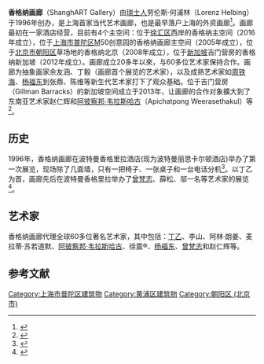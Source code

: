 
{{Infobox organization
| name = 香格纳画廊
| image = 
| established = 1996
| founder = 劳伦斯·何浦林（Lorenz Helbling）
| type = [[画廊|画廊]]
| location = 上海，北京，新加坡
| website = {{url|shanghartgallery.com}}
| remarks = 
}}

'''香格纳画廊'''（ShanghART Gallery）由[[瑞士人|瑞士人]]劳伦斯·何浦林（Lorenz Helbing）于1996年创办，是上海首家当代艺术画廊，也是最早落户上海的外资画廊<ref>{{cite news|author1=寿含章|title=上海香格纳画廊的瑞士老板|url=http://www.swissinfo.ch/chi/%E4%B8%8A%E6%B5%B7%E9%A6%99%E6%A0%BC%E7%BA%B3%E7%94%BB%E5%BB%8A%E7%9A%84%E7%91%9E%E5%A3%AB%E8%80%81%E6%9D%BF/693950|accessdate=2016-10-05|publisher=瑞士资讯|date=2009-09-20|archive-date=2016-10-06|archive-url=https://web.archive.org/web/20161006043644/http://www.swissinfo.ch/chi/%E4%B8%8A%E6%B5%B7%E9%A6%99%E6%A0%BC%E7%BA%B3%E7%94%BB%E5%BB%8A%E7%9A%84%E7%91%9E%E5%A3%AB%E8%80%81%E6%9D%BF/693950|dead-url=no}}</ref>。画廊最初在一家酒店经营，目前有4个主空间：位于[[徐汇区|徐汇区]]西岸的香格纳主空间（2016年成立），位于[[上海市|上海市]][[普陀区_(上海市)|普陀区]]M50创意园的香格纳画廊主空间（2005年成立），位于[[北京市|北京市]][[朝阳区|朝阳区]]草场地的香格纳北京（2008年成立），位于[[新加坡|新加坡]]吉门营房的香格纳新加坡（2012年成立）。画廊成立20多年以來，与60多位艺术家保持合作。画廊为抽象画家余友涵、丁毅（画廊首个展览的艺术家），以及成熟艺术家如[[周铁海|周铁海]]、[[杨福东|杨福东]]到张鼎、陈维等新生代艺术家打下了观众基础。位于吉门营房（Gillman Barracks）的新加坡空间成立于2013年，让画廊的合作对象擴大到了东南亚艺术家赵仁辉和[[阿比查邦·魏拉希沙可|阿彼察邦·韦拉斯哈古]]（Apichatpong Weerasethakul）等<ref>{{cite web |title=Let's Start At The Very Beginning |url=https://asianartnewspaper.com/330/ |website=Asian Art Newspaper |date=2016-05-10 |accessdate=2020-05-06}}</ref>。

== 历史 ==
1996年，香格纳画廊在波特曼香格里拉酒店(现为波特曼丽思卡尔顿酒店)举办了第一次展览，现场除了几面墙，只有一把椅子、一张桌子和一台电话分机<ref>{{cite web |title=The Gallerist: Lorenz Helbling, Shanghai Pioneer |url=http://www.artdepot.cn/news/show/id/3293 |website=ArtDepot 艺术仓库 |date=2013-09-27 |accessdate=2020-05-06 |archive-date=2019-09-06 |archive-url=https://web.archive.org/web/20190906061130/http://www.artdepot.cn/news/show/id/3293 |dead-url=no }}</ref>。以丁乙为首，画廊先后在波特曼香格里拉举办了[[曾梵志|曾梵志]]、薛松、邬一名等艺术家的展览<ref>{{cite web |title=香格纳画廊20年（1996-2016） |url=https://www.shanghartgallery.com/galleryarchive/texts/id/8527 |website=香格纳画廊 |date=2017-11 |accessdate=2020-05-06}}</ref>。

== 艺术家 ==
香格纳画廊代理全球60多位著名艺术家，其中包括：[[丁乙|丁乙]]、李山、阿林·朗姜、麦拉蒂·苏若道默、[[阿比查邦·魏拉希沙可|阿彼察邦·韦拉斯哈古]]、徐震®、[[杨福东|杨福东]]、[[曾梵志|曾梵志]]和赵仁辉等。

== 参考文献 ==
{{reflist}}

[[Category:上海市普陀区建筑物|Category:上海市普陀区建筑物]]
[[Category:黄浦区建筑物|Category:黄浦区建筑物]]
[[Category:朝阳区_(北京市)|Category:朝阳区 (北京市)]]